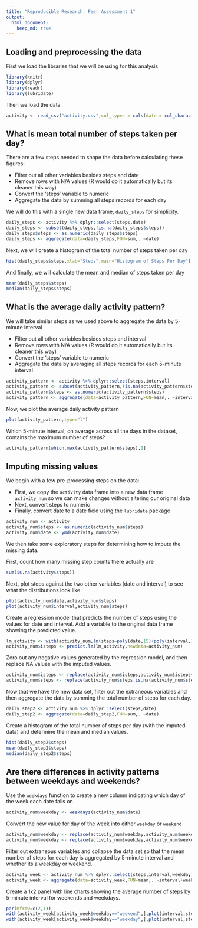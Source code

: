 ```yaml
---
title: "Reproducible Research: Peer Assessment 1"
output: 
  html_document:
    keep_md: true
---
```



## Loading and preprocessing the data

First we load the libraries that we will be using for this analysis

```r
library(knitr)
library(dplyr)
library(readr)
library(lubridate)
```

Then we load the data

```r
activity <- read_csv("activity.csv",col_types = cols(date = col_character(),steps = col_character()))
```


## What is mean total number of steps taken per day?
There are a few steps needed to shape the data before calculating these figures:

* Filter out all other variables besides steps and date
* Remove rows with N/A values (R would do it automatically but its cleaner this way)
* Convert the 'steps' variable to numeric
* Aggregate the data by summing all steps records for each day

We will do this with a single new data frame, ```daily_steps``` for simplicity.

```r
daily_steps <- activity %>% dplyr::select(steps,date)
daily_steps <- subset(daily_steps,!is.na(daily_steps$steps))
daily_steps$steps <- as.numeric(daily_steps$steps)
daily_steps <- aggregate(data=daily_steps,FUN=sum,. ~date)
```

Next, we will create a histogram of the total number of steps taken per day

```r
hist(daily_steps$steps,xlab="Steps",main="Histogram of Steps Per Day")
```

And finally, we will calculate the mean and median of steps taken per day

```r
mean(daily_steps$steps)
median(daily_steps$steps)
```

## What is the average daily activity pattern?

We will take similar steps as we used above to aggregate the data by 5-minute interval

* Filter out all other variables besides steps and interval
* Remove rows with N/A values (R would do it automatically but its cleaner this way)
* Convert the 'steps' variable to numeric
* Aggregate the data by averaging all steps records for each 5-minute interval

```r
activity_pattern <- activity %>% dplyr::select(steps,interval)
activity_pattern <- subset(activity_pattern,!is.na(activity_pattern$steps))
activity_pattern$steps <- as.numeric(activity_pattern$steps)
activity_pattern <- aggregate(data=activity_pattern,FUN=mean,. ~interval)
```

Now, we plot the average daily activity pattern

```r
plot(activity_pattern,type="l")
```

Which 5-minute interval, on average across all the days in the dataset, contains the maximum number of steps?

```r
activity_pattern[which.max(activity_pattern$steps),1]
```

## Imputing missing values

We begin with a few pre-processing steps on the data:

* First, we copy the ```activity``` data frame into a new data frame ```activity_num``` so we can make changes without altering our original data
* Next, convert steps to numeric
* Finally, convert date to a date field using the ```lubridate``` package

```r
activity_num <- activity
activity_num$steps <- as.numeric(activity_num$steps)
activity_num$date <- ymd(activity_num$date)
```

We then take some exploratory steps for determining how to impute the missing data.

First, count how many missing step counts there actually are

```r
sum(is.na(activity$steps))
```

Next, plot steps against the two other variables (date and interval) to see what the distributions look like

```r
plot(activity_num$date,activity_num$steps)
plot(activity_num$interval,activity_num$steps)
```

Create a regression model that predicts the number of steps using the values for date and interval.  Add a variable to the original data frame showing the predicted value.

```r
lm_activity <- with(activity_num,lm(steps~poly(date,15)+poly(interval,15)))
activity_num$isteps <- predict.lm(lm_activity,newdata=activity_num)
```

Zero out any negative values generated by the regression model, and then replace NA values with the imputed values.

```r
activity_num$isteps <- replace(activity_num$isteps,activity_num$isteps<0,0)
activity_num$steps <- replace(activity_num$steps,is.na(activity_num$steps),activity_num$isteps)
```

Now that we have the new data set, filter out the extraneous variables and then aggregate the data by summing the total number of steps for each day.

```r
daily_step2 <- activity_num %>% dplyr::select(steps,date)
daily_step2 <- aggregate(data=daily_step2,FUN=sum,. ~date)
```

Create a histogram of the total number of steps per day (with the imputed data) and determine the mean and median values.

```r
hist(daily_step2$steps)
mean(daily_step2$steps)
median(daily_step2$steps)
```

## Are there differences in activity patterns between weekdays and weekends?

Use the ```weekdays``` function to create a new column indicating which day of the week each date falls on

```r
activity_num$weekday <- weekdays(activity_num$date)
```

Convert the new value for day of the week into either ```weekday``` or ```weekend```

```r
activity_num$weekday <- replace(activity_num$weekday,activity_num$weekday%in%c("Saturday","Sunday"),"weekend")
activity_num$weekday <- replace(activity_num$weekday,activity_num$weekday%in%c("Monday","Tuesday","Wednesday","Thursday","Friday"),"weekday")
```

Filter out extraneous variables and collapse the data set so that the mean number of steps for each day is aggregated by 5-minute interval and whether its a weekday or weekend.

```r
activity_week <- activity_num %>% dplyr::select(steps,interval,weekday)
activity_week <- aggregate(data=activity_week,FUN=mean,. ~interval+weekday)
```

Create a 1x2 panel with line charts showing the average number of steps by 5-minute interval for weekends and weekdays.

```r
par(mfrow=c(2,1))
with(activity_week[activity_week$weekday=="weekend",],plot(interval,steps,type="l",main="Weekend Steps"))
with(activity_week[activity_week$weekday=="weekday",],plot(interval,steps,type="l",main="Weekday Steps"))
```
